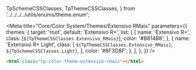   TpSchemeCSSClasses,
  TpThemeCSSClasses,
} from '../../../../utils/enums/theme.enum';

<Meta
  title="Core/Color System/Themes/Extensivo RMais"
  parameters={{
    themes: {
      target: 'root',
      default: 'Extensivo R+',
      list: [
        {
          name: 'Extensivo R+',
          class: [`${TpThemeCSSClasses.Extensivo_RMais}`],
          color: '#B814B8',
        },
        {
          name: 'Extensivo R+ Light',
          class: [
            `${TpThemeCSSClasses.Extensivo_RMais}`,
            `${TpSchemeCSSClasses.Light}`,
          ],
          color: '#8F3D8F',
        },
      ],
    },
  }}
/>

<Title>Extensivo RMais</Title>

```html
<html class="tp-color-theme-extensivo-rmais"></html>
```

<Title>Colors</Title>

<ColorPalette>
  <ColorItem
    title="Brand"
    colors={{
      brand: 'var(--tp-color-brand)',
    }}
  />
  <ColorItem
    title="Contrast"
    colors={{
      '': 'var(--tp-color-contrast-fixed)',
    }}
  />
</ColorPalette>

<Title>Variants</Title>

<ColorPalette>
  <ColorItem
    title="Brand"
    colors={{
      'brand-1': 'var(--tp-color-brand-1)',
      'brand-2': 'var(--tp-color-brand-2)',
      'brand-3': 'var(--tp-color-brand-3)',
      'brand-4': 'var(--tp-color-brand-4)',
      'brand-5': 'var(--tp-color-brand-5)',
    }}
  />
  <ColorItem
    title="Contrast"
    colors={{
      'brand-1': 'var(--tp-color-neutral-10)',
      'brand-2': 'var(--tp-color-neutral-10)',
      'brand-3': 'var(--tp-color-contrast-fixed)',
      'brand-4': 'var(--tp-color-neutral-1)',
      'brand-5': 'var(--tp-color-neutral-1)',
    }}
  />
</ColorPalette>

<Title>Shade / Tint</Title>

<ColorPalette>
  <ColorItem
    title="Brand"
    colors={{
      'brand-tint': 'var(--tp-color-brand-tint)',
      brand: 'var(--tp-color-brand)',
      'brand-shade': 'var(--tp-color-brand-shade)',
    }}
  />
</ColorPalette>

<ColorPalette>
  <ColorItem
    title="Brand 1"
    colors={{
      'brand-1-tint': 'var(--tp-color-brand-1-tint)',
      'brand-1': 'var(--tp-color-brand-1)',
      'brand-1-shade': 'var(--tp-color-brand-1-shade)',
    }}
  />
  <ColorItem
    title="Brand 2"
    colors={{
      'brand-2-tint': 'var(--tp-color-brand-2-tint)',
      'brand-2': 'var(--tp-color-brand-2)',
      'brand-2-shade': 'var(--tp-color-brand-2-shade)',
    }}
  />
  <ColorItem
    title="Brand 3"
    colors={{
      'brand-3-tint': 'var(--tp-color-brand-3-tint)',
      'brand-3': 'var(--tp-color-brand-3)',
      'brand-3-shade': 'var(--tp-color-brand-3-shade)',
    }}
  />
  <ColorItem
    title="Brand 4"
    colors={{
      'brand-4-tint': 'var(--tp-color-brand-4-tint)',
      'brand-4': 'var(--tp-color-brand-4)',
      'brand-4-shade': 'var(--tp-color-brand-4-shade)',
    }}
  />
  <ColorItem
    title="Brand 5"
    colors={{
      'brand-5-tint': 'var(--tp-color-brand-5-tint)',
      'brand-5': 'var(--tp-color-brand-5)',
      'brand-5-shade': 'var(--tp-color-brand-5-shade)',
    }}
  />
</ColorPalette>
